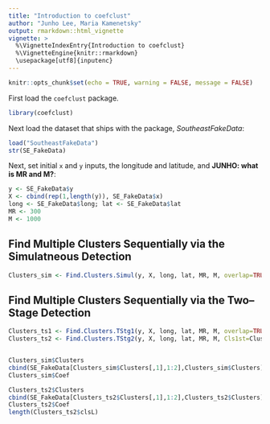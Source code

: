 ---
title: "Introduction to coefclust"
author: "Junho Lee, Maria Kamenetsky"
output: rmarkdown::html_vignette
vignette: >
  %\VignetteIndexEntry{Introduction to coefclust}
  %\VignetteEngine{knitr::rmarkdown}
  \usepackage[utf8]{inputenc}
---

```{r setup, include=FALSE}
knitr::opts_chunk$set(echo = TRUE, warning = FALSE, message = FALSE)
```

First load the `coefclust` package.

```{r}
library(coefclust)
```

Next load the dataset that ships with the package, *SoutheastFakeData*:

```{r}
load("SoutheastFakeData")
str(SE_FakeData)
```

Next, set initial `x` and `y` inputs, the longitude and latitude, and **JUNHO: what is MR and M?**:

```{r}
y <- SE_FakeData$y
X <- cbind(rep(1,length(y)), SE_FakeData$x)
long <- SE_FakeData$long; lat <- SE_FakeData$lat
MR <- 300
M <- 1000
```



## Find Multiple Clusters Sequentially via the Simulatneous Detection 

```{r}
Clusters_sim <- Find.Clusters.Simul(y, X, long, lat, MR, M, overlap=TRUE, alpha=0.05)
```


## Find Multiple Clusters Sequentially via the Two--Stage Detection 


```{r}
Clusters_ts1 <- Find.Clusters.TStg1(y, X, long, lat, MR, M, overlap=TRUE, alpha=0.05)
Clusters_ts2 <- Find.Clusters.TStg2(y, X, long, lat, MR, M, Cls1st=Clusters_ts1, overlap=TRUE, alpha=0.05)


Clusters_sim$Clusters
cbind(SE_FakeData[Clusters_sim$Clusters[,1],1:2],Clusters_sim$Clusters)
Clusters_sim$Coef

Clusters_ts2$Clusters
cbind(SE_FakeData[Clusters_ts2$Clusters[,1],1:2],Clusters_ts2$Clusters)
Clusters_ts2$Coef
length(Clusters_ts2$clsL)
```
